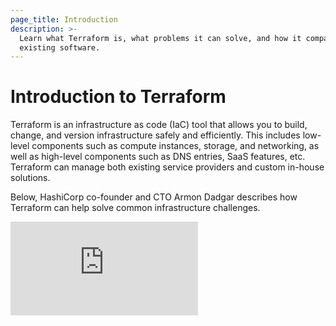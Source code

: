 ```yaml
---
page_title: Introduction
description: >-
  Learn what Terraform is, what problems it can solve, and how it compares to
  existing software.
---
```


# Introduction to Terraform

Terraform is an infrastructure as code (IaC) tool that allows you to build, change, and version infrastructure safely and efficiently. This includes low-level components such as compute instances, storage, and networking, as well as high-level components such as DNS entries, SaaS features, etc. Terraform can manage both existing service providers and custom in-house solutions.

Below, HashiCorp co-founder and CTO Armon Dadgar describes how Terraform can help solve common infrastructure challenges.

<iframe src="https://www.youtube.com/embed/h970ZBgKINg" frameBorder={0} allowFullScreen width={560} height={315} />

## Key Features

### Infrastructure as Code

You describe your infrastructure using Terraform's high-level [configuration language](/language/) in human-readable, declarative configuration files. This allows you to create a blueprint that you can version, share, and reuse.

### Execution Plans

Terraform generates an _execution plan_ describing what it will do and asks for your approval before making any infrastructure changes. This allows you to review changes before Terraform creates, updates, or destroys infrastructure.

### Resource Graph

Terraform builds a resource graph and creates or modifies non-dependent resources in parallel. This allows Terraform to build resources as efficiently as possible and gives you greater insight into your infrastructure.

### Change Automation

Terraform can apply complex changesets to your infrastructure with minimal human interaction. When you update configuration files, Terraform determines what changed and creates incremental execution plans that respect dependencies.

## Next Steps

- Learn about common [Terraform use cases](/intro/use-cases).
- Learn [how Terraform compares to and complements other tools](/intro/vs/).
- Try the [Terraform: Get Started](https://learn.hashicorp.com/collections/terraform/aws-get-started) tutorials on HashiCorp Learn.

